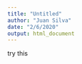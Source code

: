 ```yaml
---
title: "Untitled"
author: "Juan Silva"
date: "2/6/2020"
output: html_document
---
```


try this
```r

```

